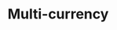 ---
title: "Multi-currency"
order: 4
metaTitle: "Multi-currency"
metaDescription: ""
showPageMenu: true
---